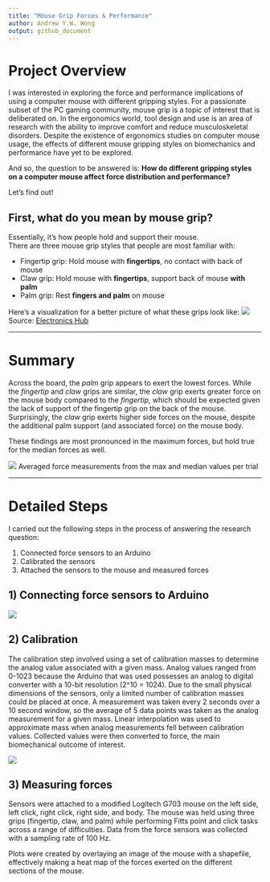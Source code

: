 ```yaml
---
title: "Mouse Grip Forces & Performance"
author: Andrew Y.W. Wong
output: github_document
---
```


# Project Overview

I was interested in exploring the force and performance implications of using a computer mouse with different gripping styles. For a passionate subset of the PC gaming community, mouse grip is a topic of interest that is deliberated on. In the ergonomics world, tool design and use is an area of research with the ability to improve comfort and reduce musculoskeletal disorders. Despite the existence of ergonomics studies on computer mouse usage, the effects of different mouse gripping styles on biomechanics and performance have yet to be explored.

And so, the question to be answered is: **How do different gripping styles on a computer mouse affect force distribution and performance?**

Let's find out!

## First, what do you mean by mouse grip?

Essentially, it's how people hold and support their mouse.  
There are three mouse grip styles that people are most familiar with:

* Fingertip grip: Hold mouse with **fingertips**, no contact with back of mouse
* Claw grip: Hold mouse with **fingertips**, support back of mouse **with palm** 
* Palm grip: Rest **fingers and palm** on mouse

Here's a visualization for a better picture of what these grips look like:
![](./images/Mouse-Grip-Styles-Featured-Image.png)  
Source: [Electronics Hub](https://www.electronicshub.org/mouse-grip-styles/)

***

# Summary

Across the board, the *palm* grip appears to exert the lowest forces. While the *fingertip* and *claw* grips are similar, the *claw* grip exerts greater force on the mouse body compared to the *fingertip*, which should be expected given the lack of support of the fingertip grip on the back of the mouse. Surprisingly, the *claw* grip exerts higher side forces on the mouse, despite the additional palm support (and associated force) on the mouse body.

These findings are most pronounced in the maximum forces, but hold true for the median forces as well.

![](./plots/all_mean_low.png)
Averaged force measurements from the max and median values per trial

***

# Detailed Steps

I carried out the following steps in the process of answering the research question:

1) Connected force sensors to an Arduino
2) Calibrated the sensors
3) Attached the sensors to the mouse and measured forces

## 1) Connecting force sensors to Arduino
![](./images/hookup.jpg)

## 2) Calibration
The calibration step involved using a set of calibration masses to determine the analog value associated with a given mass. Analog values ranged from 0-1023 because the Arduino that was used possesses an analog to digital converter with a 10-bit resolution (2^10 = 1024). Due to the small physical dimensions of the sensors, only a limited number of calibration masses could be placed at once. A measurement was taken every 2 seconds over a 10 second window, so the average of 5 data points was taken as the analog measurement for a given mass. Linear interpolation was used to approximate mass when analog measurements fell between calibration values. Collected values were then converted to force, the main biomechanical outcome of interest. 

![](./images/calibration.jpg)

## 3) Measuring forces
Sensors were attached to a modified Logitech G703 mouse on the left side, left click, right click, right side, and body. The mouse was held using three grips (fingertip, claw, and palm) while performing Fitts point and click tasks across a range of difficulties. Data from the force sensors was collected with a sampling rate of 100 Hz.

Plots were created by overlaying an image of the mouse with a shapefile, effectively making a heat map of the forces exerted on the different sections of the mouse. 
